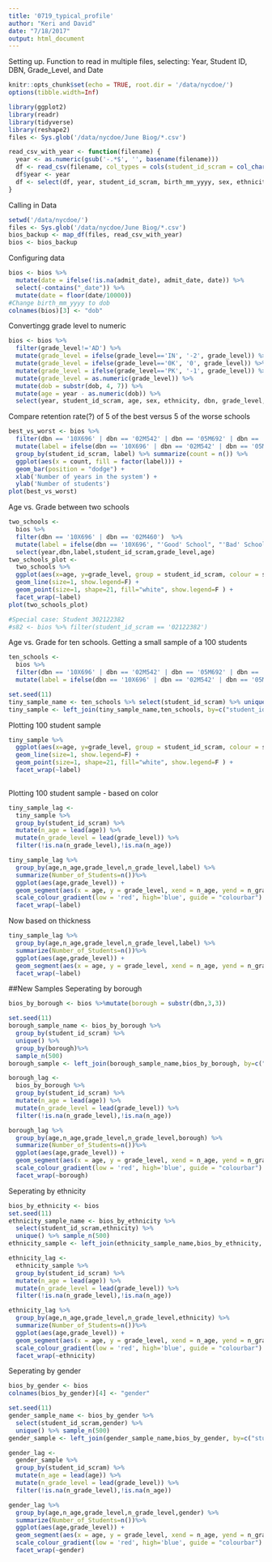 ```yaml
---
title: '0719_typical_profile'
author: "Keri and David"
date: "7/18/2017"
output: html_document
---
```

Setting up. Function to read in multiple files, selecting:
Year, Student ID, DBN, Grade_Level, and Date
```r
knitr::opts_chunk$set(echo = TRUE, root.dir = '/data/nycdoe/')
options(tibble.width=Inf)

library(ggplot2)
library(readr)
library(tidyverse)
library(reshape2)
files <- Sys.glob('/data/nycdoe/June Biog/*.csv')

read_csv_with_year <- function(filename) {
  year <- as.numeric(gsub('-.*$', '', basename(filename)))
  df <- read_csv(filename, col_types = cols(student_id_scram = col_character(), grade_level = col_character()))
  df$year <- year
  df <- select(df, year, student_id_scram, birth_mm_yyyy, sex, ethnicity, dbn, grade_level, contains("date"))
}

```
Calling in Data
```r
setwd('/data/nycdoe/')
files <- Sys.glob('/data/nycdoe/June Biog/*.csv')
bios_backup <- map_df(files, read_csv_with_year)
bios <- bios_backup
```
Configuring data
```r
bios <- bios %>%
  mutate(date = ifelse(!is.na(admit_date), admit_date, date)) %>%
  select(-contains("_date")) %>%
  mutate(date = floor(date/10000))
#Change birth_mm_yyyy to dob
colnames(bios)[3] <- "dob"
```
Convertingg grade level to numeric
```r
bios <- bios %>%
  filter(grade_level!='AD') %>%
  mutate(grade_level = ifelse(grade_level=='IN', '-2', grade_level)) %>%
  mutate(grade_level = ifelse(grade_level=='0K', '0', grade_level)) %>%
  mutate(grade_level = ifelse(grade_level=='PK', '-1', grade_level)) %>%
  mutate(grade_level = as.numeric(grade_level)) %>%
  mutate(dob = substr(dob, 4, 7)) %>%
  mutate(age = year - as.numeric(dob)) %>%
  select(year, student_id_scram, age, sex, ethnicity, dbn, grade_level, date)
```
Compare retention rate(?) of 5 of the best versus 5 of the worse schools
```r
best_vs_worst <- bios %>%
  filter(dbn == '10X696' | dbn == '02M542' | dbn == '05M692' | dbn == '31R605' | dbn == '02M545' | dbn == '02M460' | dbn == '07X547' | dbn == '14K22' | dbn == '24Q455' | dbn == '08x560') %>%
  mutate(label = ifelse(dbn == '10X696' | dbn == '02M542' | dbn == '05M692' | dbn == '31R605' | dbn == '02M545', "'Good' School", "'Bad' School")) %>%
  group_by(student_id_scram, label) %>% summarize(count = n()) %>%
  ggplot(aes(x = count, fill = factor(label))) +
  geom_bar(position = "dodge") +
  xlab('Number of years in the system') +
  ylab('Number of students')
plot(best_vs_worst)

```
Age vs. Grade between two schools
```r
two_schools <- 
  bios %>% 
  filter(dbn == '10X696' | dbn == '02M460')  %>%
  mutate(label = ifelse(dbn == '10X696', "'Good' School", "'Bad' School")) %>%
  select(year,dbn,label,student_id_scram,grade_level,age)
two_schools_plot <-
  two_schools %>%
  ggplot(aes(x=age, y=grade_level, group = student_id_scram, colour = student_id_scram)) +
  geom_line(size=1, show.legend=F) +
  geom_point(size=1, shape=21, fill="white", show.legend=F ) + 
  facet_wrap(~label)
plot(two_schools_plot)

#Special case: Student 302122382
#s82 <- bios %>% filter(student_id_scram == '02122382')
```
Age vs. Grade for ten schools. 
Getting a small sample of a 100 students
```r
ten_schools <- 
  bios %>%
  filter(dbn == '10X696' | dbn == '02M542' | dbn == '05M692' | dbn == '31R605' | dbn == '02M545' | dbn == '02M460' | dbn == '07X547' | dbn == '14K22' | dbn == '24Q455' | dbn == '08x560') %>%
  mutate(label = ifelse(dbn == '10X696' | dbn == '02M542' | dbn == '05M692' | dbn == '31R605' | dbn == '02M545',"'Good' School", "'Bad' School"))

set.seed(11)
tiny_sample_name <- ten_schools %>% select(student_id_scram) %>% unique() %>% sample_n(100)
tiny_sample <- left_join(tiny_sample_name,ten_schools, by=c("student_id_scram"))
```
Plotting 100 student sample
```r
tiny_sample %>%
  ggplot(aes(x=age, y=grade_level, group = student_id_scram, colour = student_id_scram)) +
  geom_line(size=1, show.legend=F) +
  geom_point(size=1, shape=21, fill="white", show.legend=F ) + 
  facet_wrap(~label)
  
```
Plotting 100 student sample - based on color
```r
tiny_sample_lag <- 
  tiny_sample %>% 
  group_by(student_id_scram) %>% 
  mutate(n_age = lead(age)) %>%
  mutate(n_grade_level = lead(grade_level)) %>%
  filter(!is.na(n_grade_level),!is.na(n_age))

tiny_sample_lag %>%
  group_by(age,n_age,grade_level,n_grade_level,label) %>%
  summarize(Number_of_Students=n())%>%
  ggplot(aes(age,grade_level)) +
  geom_segment(aes(x = age, y = grade_level, xend = n_age, yend = n_grade_level,color=Number_of_Students))+
  scale_colour_gradient(low = 'red', high='blue', guide = "colourbar") +
  facet_wrap(~label)
```
Now based on thickness
```r
tiny_sample_lag %>%
  group_by(age,n_age,grade_level,n_grade_level,label) %>%
  summarize(Number_of_Students=n())%>%
  ggplot(aes(age,grade_level)) +
  geom_segment(aes(x = age, y = grade_level, xend = n_age, yend = n_grade_level,size=Number_of_Students))+
  facet_wrap(~label)
```
##New Samples
Seperating by borough
```r
bios_by_borough <- bios %>%mutate(borough = substr(dbn,3,3))

set.seed(11)
borough_sample_name <- bios_by_borough %>% 
  group_by(student_id_scram) %>%
  unique() %>%
  group_by(borough)%>%
  sample_n(500)
borough_sample <- left_join(borough_sample_name,bios_by_borough, by=c("student_id_scram", "borough"))

borough_lag <- 
  bios_by_borough %>%
  group_by(student_id_scram) %>% 
  mutate(n_age = lead(age)) %>%
  mutate(n_grade_level = lead(grade_level)) %>%
  filter(!is.na(n_grade_level),!is.na(n_age))

borough_lag %>%
  group_by(age,n_age,grade_level,n_grade_level,borough) %>%
  summarize(Number_of_Students=n())%>%
  ggplot(aes(age,grade_level)) +
  geom_segment(aes(x = age, y = grade_level, xend = n_age, yend = n_grade_level,color=Number_of_Students))+
  scale_colour_gradient(low = 'red', high='blue', guide = "colourbar") +
  facet_wrap(~borough)
```
Seperating by ethnicity
```r
bios_by_ethnicity <- bios
set.seed(11)
ethnicity_sample_name <- bios_by_ethnicity %>% 
  select(student_id_scram,ethnicity) %>% 
  unique() %>% sample_n(500)
ethnicity_sample <- left_join(ethnicity_sample_name,bios_by_ethnicity, by=c("student_id_scram", "ethnicity"))

ethnicity_lag <- 
  ethnicity_sample %>% 
  group_by(student_id_scram) %>% 
  mutate(n_age = lead(age)) %>%
  mutate(n_grade_level = lead(grade_level)) %>%
  filter(!is.na(n_grade_level),!is.na(n_age))

ethnicity_lag %>%
  group_by(age,n_age,grade_level,n_grade_level,ethnicity) %>%
  summarize(Number_of_Students=n())%>%
  ggplot(aes(age,grade_level)) +
  geom_segment(aes(x = age, y = grade_level, xend = n_age, yend = n_grade_level,color=Number_of_Students))+
  scale_colour_gradient(low = 'red', high='blue', guide = "colourbar") +
  facet_wrap(~ethnicity)
```
Seperating by gender
```r
bios_by_gender <- bios
colnames(bios_by_gender)[4] <- "gender"

set.seed(11)
gender_sample_name <- bios_by_gender %>% 
  select(student_id_scram,gender) %>% 
  unique() %>% sample_n(500)
gender_sample <- left_join(gender_sample_name,bios_by_gender, by=c("student_id_scram", "gender"))

gender_lag <- 
  gender_sample %>% 
  group_by(student_id_scram) %>% 
  mutate(n_age = lead(age)) %>%
  mutate(n_grade_level = lead(grade_level)) %>%
  filter(!is.na(n_grade_level),!is.na(n_age))

gender_lag %>%
  group_by(age,n_age,grade_level,n_grade_level,gender) %>%
  summarize(Number_of_Students=n())%>%
  ggplot(aes(age,grade_level)) +
  geom_segment(aes(x = age, y = grade_level, xend = n_age, yend = n_grade_level,color=Number_of_Students))+
  scale_colour_gradient(low = 'red', high='blue', guide = "colourbar") +
  facet_wrap(~gender)
```

```r
```